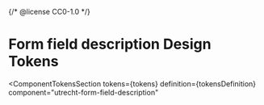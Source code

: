 {/* @license CC0-1.0 */}


<Meta id="css-form-field-description--design-tokens" title="CSS Component/Form field description/Design Tokens" />

# Form field description Design Tokens

<ComponentTokensSection
  tokens={tokens}
  definition={tokensDefinition}
  component="utrecht-form-field-description"
></ComponentTokensSection>
